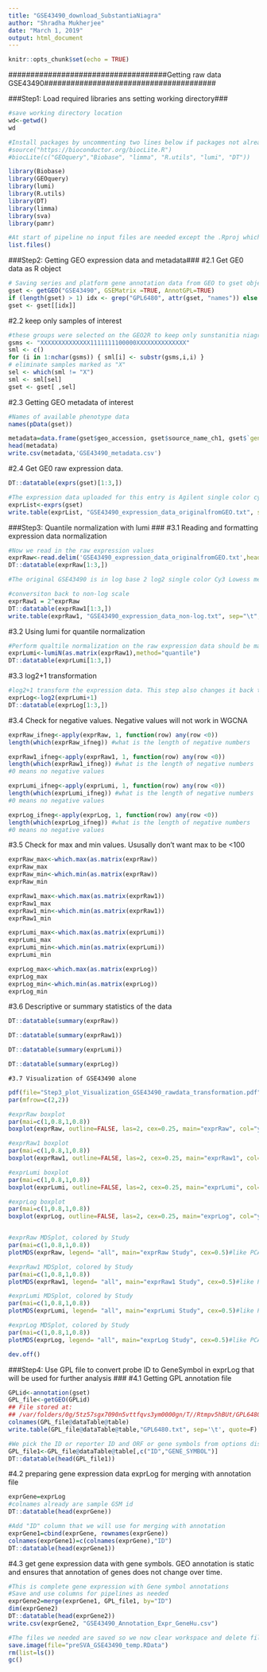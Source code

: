 ```yaml
---
title: "GSE43490_download_SubstantiaNiagra"
author: "Shradha Mukherjee"
date: "March 1, 2019"
output: html_document
---
```


```r
knitr::opts_chunk$set(echo = TRUE)
```

####################################Getting raw data GSE43490####################################### 

###Step1: Load required libraries ans setting working directory###

```r
#save working directory location
wd<-getwd()
wd
```

```r
#Install packages by uncommenting two lines below if packages not already installed before
#source("https://bioconductor.org/biocLite.R")
#biocLite(c("GEOquery","Biobase", "limma", "R.utils", "lumi", "DT"))

library(Biobase)
library(GEOquery)
library(lumi)
library(R.utils)
library(DT)
library(limma)
library(sva)
library(pamr)
```

```r
#At start of pipeline no input files are needed except the .Rproj which sets working directory to current directory and keeps R environment independent of other folders and the .Rmd R code
list.files()
```

###Step2: Getting GEO expression data and metadata###
  #2.1 Get GE0 data as R object
```r
# Saving series and platform gene annotation data from GEO to gset object
gset <- getGEO("GSE43490", GSEMatrix =TRUE, AnnotGPL=TRUE)
if (length(gset) > 1) idx <- grep("GPL6480", attr(gset, "names")) else idx <- 1
gset <- gset[[idx]] 
```

  #2.2 keep only samples of interest
```r
#these groups were selected on the GEO2R to keep only sunstanitia niagra samples
gsms <- "XXXXXXXXXXXXXX1111111100000XXXXXXXXXXXXXX"
sml <- c()
for (i in 1:nchar(gsms)) { sml[i] <- substr(gsms,i,i) }
# eliminate samples marked as "X"
sel <- which(sml != "X")
sml <- sml[sel]
gset <- gset[ ,sel] 
```

  #2.3 Getting GEO metadata of interest
```r
#Names of available phenotype data
names(pData(gset))
```

```r
metadata=data.frame(gset$geo_accession, gset$source_name_ch1, gset$`gender:ch1`, gset$`age:ch1`,gset$`disease state:ch1`, gset$`disease stage:ch1`)
head(metadata)
write.csv(metadata,'GSE43490_metadata.csv')
```

  #2.4 Get GE0 raw expression data. 
```r
DT::datatable(exprs(gset)[1:3,])
```

```r
#The expression data uploaded for this entry is Agilent single color cy3 label 
exprList<-exprs(gset)
write.table(exprList, "GSE43490_expression_data_originalfromGEO.txt", sep="\t", quote=F)
```

###Step3: Quantile normalization with lumi ###
  #3.1 Reading and formatting expression data normalization
```r
#Now we read in the raw expression values
exprRaw<-read.delim('GSE43490_expression_data_originalfromGEO.txt',header=T, sep='\t')
DT::datatable(exprRaw[1:3,])
```

```r
#The original GSE43490 is in log base 2 log2 single color Cy3 Lowess method normalized https://www.ncbi.nlm.nih.gov/geo/query/acc.cgi?acc=GSM1294104

#conversiton back to non-log scale
exprRaw1 = 2^exprRaw
DT::datatable(exprRaw1[1:3,])
write.table(exprRaw1, "GSE43490_expression_data_non-log.txt", sep="\t", quote=F)
```

  #3.2 Using lumi for quantile normalization  
```r
#Perform qualtile normalization on the raw expression data should be matrix format.
exprLumi<-lumiN(as.matrix(exprRaw1),method="quantile")
DT::datatable(exprLumi[1:3,])
```

  #3.3 log2+1 transformation
```r
#log2+1 transform the expression data. This step also changes it back to data frame format
exprLog<-log2(exprLumi+1)
DT::datatable(exprLog[1:3,])
```

  #3.4 Check for negative values. Negative values will not work in WGCNA
```r
exprRaw_ifneg<-apply(exprRaw, 1, function(row) any(row <0))
length(which(exprRaw_ifneg)) #what is the length of negative numbers

exprRaw1_ifneg<-apply(exprRaw1, 1, function(row) any(row <0))
length(which(exprRaw1_ifneg)) #what is the length of negative numbers
#0 means no negative values

exprLumi_ifneg<-apply(exprLumi, 1, function(row) any(row <0))
length(which(exprLumi_ifneg)) #what is the length of negative numbers
#0 means no negative values 

exprLog_ifneg<-apply(exprLog, 1, function(row) any(row <0))
length(which(exprLog_ifneg)) #what is the length of negative numbers
#0 means no negative values 
```

  #3.5 Check for max and min values. Ususally don't want max to be <100 
```r
exprRaw_max<-which.max(as.matrix(exprRaw))
exprRaw_max
exprRaw_min<-which.min(as.matrix(exprRaw))
exprRaw_min

exprRaw1_max<-which.max(as.matrix(exprRaw1))
exprRaw1_max
exprRaw1_min<-which.min(as.matrix(exprRaw1))
exprRaw1_min

exprLumi_max<-which.max(as.matrix(exprLumi))
exprLumi_max
exprLumi_min<-which.min(as.matrix(exprLumi))
exprLumi_min

exprLog_max<-which.max(as.matrix(exprLog))
exprLog_max
exprLog_min<-which.min(as.matrix(exprLog))
exprLog_min
```

  #3.6 Descriptive or summary statistics of the data
```r
DT::datatable(summary(exprRaw))
```

```r
DT::datatable(summary(exprRaw1))
```

```r
DT::datatable(summary(exprLumi))
```

```r
DT::datatable(summary(exprLog))
```

	#3.7 Visualization of GSE43490 alone
```r
pdf(file="Step3_plot_Visualization_GSE43490_rawdata_transformation.pdf",height=5,width=5)
par(mfrow=c(2,2))

#exprRaw boxplot
par(mai=c(1,0.8,1,0.8))
boxplot(exprRaw, outline=FALSE, las=2, cex=0.25, main="exprRaw", col="yellow")

#exprRaw1 boxplot
par(mai=c(1,0.8,1,0.8))
boxplot(exprRaw1, outline=FALSE, las=2, cex=0.25, main="exprRaw1", col="yellow")

#exprLumi boxplot
par(mai=c(1,0.8,1,0.8))
boxplot(exprLumi, outline=FALSE, las=2, cex=0.25, main="exprLumi", col="yellow")

#exprLog boxplot
par(mai=c(1,0.8,1,0.8))
boxplot(exprLog, outline=FALSE, las=2, cex=0.25, main="exprLog", col="yellow")


#exprRaw MDSplot, colored by Study
par(mai=c(1,0.8,1,0.8))
plotMDS(exprRaw, legend= "all", main="exprRaw Study", cex=0.5)#like PCA plot

#exprRaw1 MDSplot, colored by Study
par(mai=c(1,0.8,1,0.8))
plotMDS(exprRaw1, legend= "all", main="exprRaw1 Study", cex=0.5)#like PCA plot

#exprLumi MDSplot, colored by Study
par(mai=c(1,0.8,1,0.8))
plotMDS(exprLumi, legend= "all", main="exprLumi Study", cex=0.5)#like PCA plot

#exprLog MDSplot, colored by Study
par(mai=c(1,0.8,1,0.8))
plotMDS(exprLog, legend= "all", main="exprLog Study", cex=0.5)#like PCA plot

dev.off()
```

###Step4: Use GPL file to convert probe ID to GeneSymbol in exprLog that will be used for further analysis ###
  #4.1 Getting GPL annotation file
```r
GPLid<-annotation(gset)
GPL_file<-getGEO(GPLid)
## File stored at:
## /var/folders/0g/5tz57sgx7090n5vttfqvs3ym0000gn/T//Rtmpv5hBUt/GPL6480.soft
colnames(GPL_file@dataTable@table)
write.table(GPL_file@dataTable@table,"GPL6480.txt", sep='\t', quote=F)
```

```r
#We pick the ID or reporter ID and ORF or gene symbols from options displayed above. We need this to annotate expression data. Will use ID to combine.
GPL_file1<-GPL_file@dataTable@table[,c("ID","GENE_SYMBOL")]
DT::datatable(head(GPL_file1))
```

  #4.2 preparing gene expression data exprLog for merging with annotation file
```r
exprGene=exprLog
#colnames already are sample GSM id
DT::datatable(head(exprGene))
```

```r
#Add "ID" column that we will use for merging with annotation
exprGene1=cbind(exprGene, rownames(exprGene))
colnames(exprGene1)=c(colnames(exprGene),"ID")
DT::datatable(head(exprGene1))
```

  #4.3 get gene expression data with gene symbols. GEO annotation is static and ensures that annotation of genes does not change over time.
```r
#This is complete gene expression with Gene symbol annotations
#Save and use columns for pipelines as needed
exprGene2=merge(exprGene1, GPL_file1, by="ID")
dim(exprGene2)
DT::datatable(head(exprGene2))
write.csv(exprGene2, "GSE43490_Annotation_Expr_GeneHu.csv")
```

```r
#The files we needed are saved so we now clear workspace and delete files and folders that are not needed 
save.image(file="preSVA_GSE43490_temp.RData")
rm(list=ls())
gc()
``` 